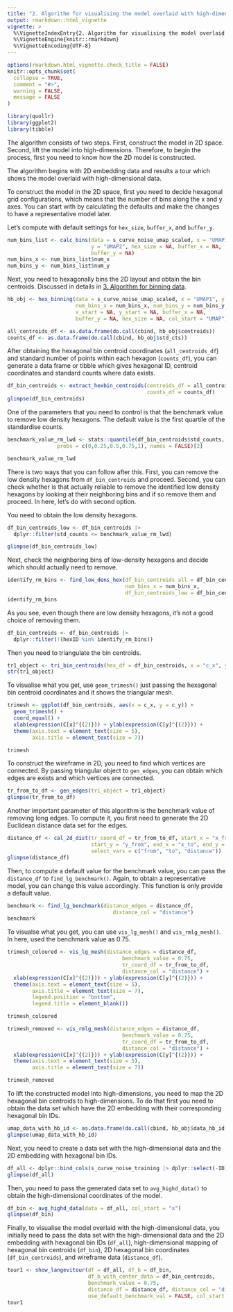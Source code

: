 ```yaml
---
title: "2. Algorithm for visualising the model overlaid with high-dimensional data"
output: rmarkdown::html_vignette
vignette: >
  %\VignetteIndexEntry{2. Algorithm for visualising the model overlaid with high-dimensional data}
  %\VignetteEngine{knitr::rmarkdown}
  %\VignetteEncoding{UTF-8}
---
```


```r
options(rmarkdown.html_vignette.check_title = FALSE)
knitr::opts_chunk$set(
  collapse = TRUE,
  comment = "#>",
  warning = FALSE, 
  message = FALSE
)
```

```r
library(quollr)
library(ggplot2)
library(tibble)
```

The algorithm consists of two steps. First, construct the model in 2D space. Second, lift the model into high-dimensions. Therefore, to begin the process, first you need to know how the 2D model is constructed.

The algorithm begins with 2D embedding data and results a tour which shows the model overlaid with high-dimensional data.

To construct the model in the 2D space, first you need to decide hexagonal grid configurations, which means that the number of bins along the x and y axes. You can start with by calculating the defaults and make the changes to have a representative model later. 

Let's compute with default settings for `hex_size`, `buffer_x`, and `buffer_y`.

```r
num_bins_list <- calc_bins(data = s_curve_noise_umap_scaled, x = "UMAP1", 
                           y = "UMAP2", hex_size = NA, buffer_x = NA, 
                           buffer_y = NA)
num_bins_x <- num_bins_list$num_x
num_bins_y <- num_bins_list$num_y
```

Next, you need to hexagonally bins the 2D layout and obtain the bin centroids. Discussed in details in [3. Algorithm for binning data](https://quollr.netlify.app/articles/visfullgrid).

```r
hb_obj <- hex_binning(data = s_curve_noise_umap_scaled, x = "UMAP1", y = "UMAP2", 
                      num_bins_x = num_bins_x, num_bins_y = num_bins_y, 
                      x_start = NA, y_start = NA, buffer_x = NA, 
                      buffer_y = NA, hex_size = NA, col_start = "UMAP")

all_centroids_df <- as.data.frame(do.call(cbind, hb_obj$centroids))
counts_df <- as.data.frame(do.call(cbind, hb_obj$std_cts))
```

After obtaining the hexagonal bin centroid coordinates (`all_centroids_df`) and standard number of points within each hexagon (`counts_df`), you can generate a data frame or tibble which gives hexagonal ID, centroid coordinates and standard counts where data exists.

```r
df_bin_centroids <- extract_hexbin_centroids(centroids_df = all_centroids_df,
                                             counts_df = counts_df)
glimpse(df_bin_centroids) 
```

One of the parameters that you need to control is that the benchmark value to remove low density hexagons. The default value is the first quartile of the standardise counts.

```r
benchmark_value_rm_lwd <- stats::quantile(df_bin_centroids$std_counts, 
                probs = c(0,0.25,0.5,0.75,1), names = FALSE)[2]

benchmark_value_rm_lwd
```

There is two ways that you can follow after this. First, you can remove the low density hexagons from `df_bin_centroids` and proceed. Second, you can check whether is that actually reliable to remove the identified low density hexagons by looking at their neighboring bins and if so remove them and proceed. In here, let's do with second option.

You need to obtain the low density hexagons.

```r
df_bin_centroids_low <- df_bin_centroids |>
  dplyr::filter(std_counts <= benchmark_value_rm_lwd)

glimpse(df_bin_centroids_low)
```

Next, check the neighboring bins of low-density hexagons and decide which should actually need to remove.

```r
identify_rm_bins <- find_low_dens_hex(df_bin_centroids_all = df_bin_centroids, 
                                      num_bins_x = num_bins_x, 
                                      df_bin_centroids_low = df_bin_centroids_low)
identify_rm_bins
```

As you see, even though there are low density hexagons, it's not a good choice of removing them. 

```r
df_bin_centroids <- df_bin_centroids |>
  dplyr::filter(!(hexID %in% identify_rm_bins))
```

Then you need to triangulate the bin centroids.

```r
tr1_object <- tri_bin_centroids(hex_df = df_bin_centroids, x = "c_x", y = "c_y")
str(tr1_object)
```

To visualise what you get, use `geom_trimesh()` just passing the hexagonal bin centroid coordinates and it shows the triangular mesh.

```r
trimesh <- ggplot(df_bin_centroids, aes(x = c_x, y = c_y)) +
  geom_trimesh() +
  coord_equal() +
  xlab(expression(C[x]^{(2)})) + ylab(expression(C[y]^{(2)})) +
  theme(axis.text = element_text(size = 5),
        axis.title = element_text(size = 7))

trimesh
```

To construct the wireframe in 2D, you need to find which vertices are connected. By passing triangular object to `gen_edges`, you can obtain which edges are exists and which vertices are connected.

```r
tr_from_to_df <- gen_edges(tri_object = tr1_object)
glimpse(tr_from_to_df)
```

Another important parameter of this algorithm is the benchmark value of removing long edges. To compute it, you first need to generate the 2D Euclidean distance data set for the edges.

```r
distance_df <- cal_2d_dist(tr_coord_df = tr_from_to_df, start_x = "x_from", 
                           start_y = "y_from", end_x = "x_to", end_y = "y_to", 
                           select_vars = c("from", "to", "distance"))
glimpse(distance_df)
```

Then, to compute a default value for the benchmark value, you can pass the `distance_df` to `find_lg_benchmark()`. Again, to obtain a representative model, you can change this value accordingly. This function is only provide a default value.

```r
benchmark <- find_lg_benchmark(distance_edges = distance_df, 
                                  distance_col = "distance")
benchmark
```

To visualse what you get, you can use `vis_lg_mesh()` and `vis_rmlg_mesh()`. In here, used the benchmark value as $0.75$.

```r
trimesh_coloured <- vis_lg_mesh(distance_edges = distance_df, 
                                     benchmark_value = 0.75, 
                                     tr_coord_df = tr_from_to_df, 
                                     distance_col = "distance") +
  xlab(expression(C[x]^{(2)})) + ylab(expression(C[y]^{(2)})) +
  theme(axis.text = element_text(size = 5),
        axis.title = element_text(size = 7),
        legend.position = "bottom",
        legend.title = element_blank())

trimesh_coloured

trimesh_removed <- vis_rmlg_mesh(distance_edges = distance_df, 
                                     benchmark_value = 0.75, 
                                     tr_coord_df = tr_from_to_df, 
                                     distance_col = "distance") +
  xlab(expression(C[x]^{(2)})) + ylab(expression(C[y]^{(2)})) +
  theme(axis.text = element_text(size = 5),
        axis.title = element_text(size = 7))

trimesh_removed
```

To lift the constructed model into high-dimensions, you need to map the 2D hexagonal bin centroids to high-dimensions. To do that first you need to obtain the data set which have the 2D embedding with their corresponding hexagonal bin IDs.

```r
umap_data_with_hb_id <- as.data.frame(do.call(cbind, hb_obj$data_hb_id))
glimpse(umap_data_with_hb_id)
```

Next, you need to create a data set with the high-dimensional data and the 2D embedding with hexagonal bin IDs.

```r
df_all <- dplyr::bind_cols(s_curve_noise_training |> dplyr::select(-ID), umap_data_with_hb_id)
glimpse(df_all)
```

Then, you need to pass the generated data set to `avg_highd_data()` to obtain the high-dimensional coordinates of the model.

```r
df_bin <- avg_highd_data(data = df_all, col_start = "x")
glimpse(df_bin)
```

Finally, to visualise the model overlaid with the high-dimensional data, you initially need to pass the data set with the high-dimensional data and the 2D embedding with hexagonal bin IDs (`df_all`),  high-dimensional mapping of hexagonal bin centroids (`df_bin`), 2D hexagonal bin coordinates (`df_bin_centroids`), and wireframe data (`distance_df`).

```r
tour1 <- show_langevitour(df = df_all, df_b = df_bin, 
                          df_b_with_center_data = df_bin_centroids, 
                          benchmark_value = 0.75, 
                          distance_df = distance_df, distance_col = "distance", 
                          use_default_benchmark_val = FALSE, col_start = "x")
tour1


```
